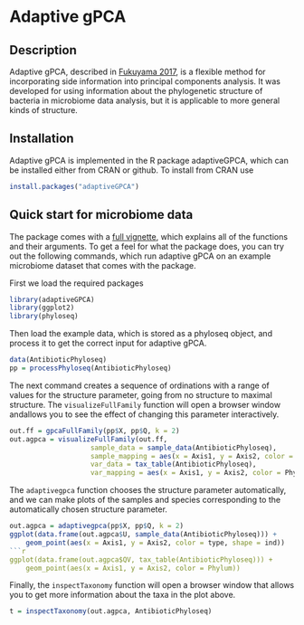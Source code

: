 # Adaptive gPCA

## Description

Adaptive gPCA, described in
[Fukuyama 2017](https://arxiv.org/abs/1702.00501), is a flexible
method for incorporating side information into principal components
analysis. It was developed for using information about the
phylogenetic structure of bacteria in microbiome data analysis, but it
is applicable to more general kinds of structure. 

## Installation

Adaptive gPCA is implemented in the R package adaptiveGPCA, which can
be installed either from CRAN or github. To install from CRAN use
```r
install.packages("adaptiveGPCA")
```

## Quick start for microbiome data

The package comes with a [full vignette](https://cran.r-project.org/web/packages/adaptiveGPCA/vignettes/adaptive_gpca_vignette.html), which explains all of the functions and their arguments. To get a feel for what the package does, you can try out the following commands, which run adaptive gPCA on an example microbiome dataset that comes with the package.

First we load the required packages
```r
library(adaptiveGPCA)
library(ggplot2)
library(phyloseq)
```

Then load the example data, which is stored as a phyloseq object, and process it to get the correct input for adaptive gPCA. 
```r
data(AntibioticPhyloseq)
pp = processPhyloseq(AntibioticPhyloseq)
```

The next command creates a sequence of ordinations with a range of values for the structure parameter, going from no structure to maximal structure. The `visualizeFullFamily` function will open a browser window andallows you to see the effect of changing this parameter interactively.
```r
out.ff = gpcaFullFamily(pp$X, pp$Q, k = 2)
out.agpca = visualizeFullFamily(out.ff,
                    sample_data = sample_data(AntibioticPhyloseq),
                    sample_mapping = aes(x = Axis1, y = Axis2, color = type),
                    var_data = tax_table(AntibioticPhyloseq),
                    var_mapping = aes(x = Axis1, y = Axis2, color = Phylum))
```

The `adaptivegpca` function chooses the structure parameter automatically, and we can make plots of the samples and species corresponding to the automatically chosen structure parameter. 
```r
out.agpca = adaptivegpca(pp$X, pp$Q, k = 2)
ggplot(data.frame(out.agpca$U, sample_data(AntibioticPhyloseq))) +
    geom_point(aes(x = Axis1, y = Axis2, color = type, shape = ind))
```r
ggplot(data.frame(out.agpca$QV, tax_table(AntibioticPhyloseq))) +
    geom_point(aes(x = Axis1, y = Axis2, color = Phylum))
```

Finally, the `inspectTaxonomy` function will open a browser window that allows you to get more information about the taxa in the plot above. 
```r
t = inspectTaxonomy(out.agpca, AntibioticPhyloseq)
```
